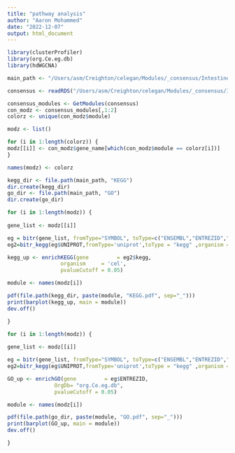 ```yaml
---
title: "pathway analysis"
author: "Aaron Mohammed"
date: "2022-12-07"
output: html_document
---
```


```r

library(clusterProfiler)
library(org.Ce.eg.db)
library(hdWGCNA)

main_path <- "/Users/asm/Creighton/celegan/Modules/_consensus/Intestine"

```

```r

consensus <- readRDS("/Users/asm/Creighton/celegan/Modules/_consensus/Intestine/consensus_Intestine_seurat.RData")

consensus_modules <- GetModules(consensus)
con_modz <- consensus_modules[,1:2]
colorz <- unique(con_modz$module)

modz <- list()

for (i in 1:length(colorz)) {
modz[[i]] <- con_modz$gene_name[which(con_modz$module == colorz[i])]
}

names(modz) <- colorz

```

```r

kegg_dir <- file.path(main_path, "KEGG")
dir.create(kegg_dir)
go_dir <- file.path(main_path, "GO")
dir.create(go_dir)

```

```r

for (i in 1:length(modz)) {
  
gene_list <- modz[[i]]

eg = bitr(gene_list, fromType="SYMBOL", toType=c("ENSEMBL","ENTREZID","UNIPROT"), OrgDb="org.Ce.eg.db")
eg2=bitr_kegg(eg$UNIPROT,fromType='uniprot',toType = "kegg" ,organism = 'cel')

kegg_up <- enrichKEGG(gene         = eg2$kegg,
                 organism     = 'cel',
                 pvalueCutoff = 0.05)

module <- names(modz[i])

pdf(file.path(kegg_dir, paste(module, "KEGG.pdf", sep="_")))
print(barplot(kegg_up, main = module))
dev.off()

}

```

```r

for (i in 1:length(modz)) {
  
gene_list <- modz[[i]]

eg = bitr(gene_list, fromType="SYMBOL", toType=c("ENSEMBL","ENTREZID","UNIPROT"), OrgDb="org.Ce.eg.db")
eg2=bitr_kegg(eg$UNIPROT,fromType='uniprot',toType = "kegg" ,organism = 'cel')

GO_up <- enrichGO(gene         = eg$ENTREZID,
               OrgDb= "org.Ce.eg.db",
               pvalueCutoff = 0.05)

module <- names(modz[i])

pdf(file.path(go_dir, paste(module, "GO.pdf", sep="_")))
print(barplot(GO_up, main = module))
dev.off()

}

```








